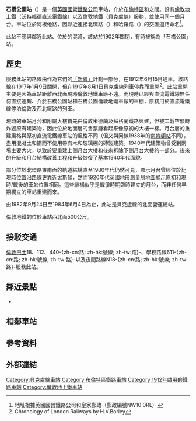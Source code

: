 {{Infobox London station
| name          = 石橋公園<br />{{lang|en|Stonebridge Park}}
| image_name    = Stonebridge Park station, London Transport - geograph.org.uk - 879904.jpg
| manager       = [[倫敦地鐵|倫敦地鐵]]<ref name="silverlink">{{cite web 
<!-- url was url=http://www.tfl.gov.uk/corporate/media/newscentre/archive/3736.aspx -->
<!-- then moved to year/month -->
| url=http://www.tfl.gov.uk/info-for/media/press-releases/2006/december/safety-boost-as-london-underground-to-take-control-of-11-silverlink-stations
| archiveurl=https://web.archive.org/web/20141213023532/http://www.tfl.gov.uk/info-for/media/press-releases/2006/december/safety-boost-as-london-underground-to-take-control-of-11-silverlink-stations
| archivedate=2014-12-13
| title=Safety boost as London Underground to take control of 11 Silverlink stations | publisher=[[Transport_for_London|Transport for London]]| date=2006-12-05| accessdate=2015-02-19}}</ref>
| owner         = [[英國國營鐵路公司|英國國營鐵路公司]]
| fare_zone     = 3
| locale        = {{link-en|托京頓|Tokyngton}}/{{link-en|石橋 (倫敦)|Stonebridge, London|石橋}}
| symbol        = underground
| symbol2       = overground
| borough       = [[布倫特區|布倫特區]]
| events1       = 啟用
| years1        = 1912年
| platforms     = 2
| railcode      = SBP
<!--
| tubeexits06   = 2.078
| tubeexits07   = {{increase}} 2.084
| tubeexits08   = {{increase}} 2.130 -->
| tubeexits09   = {{increase}} 2.396
| tubeexits10   = {{decrease}} 2.37
| tubeexits11   = {{increase}} 2.59
| tubeexits12   = {{decrease}} 2.48
| tubeexits13   = {{increase}} 2.54
<!--
| railexits0405 = 0.429
| railexits0506 = 0.474
| railexits0607 = {{decrease}} 0.370
| railexits0708 = {{increase}} 0.484
| railexits0809 = {{decrease}} 0.391
| railexits0910 = {{increase}} 0.483
| railexits1011 = {{increase}} 0.734 -->
| railexits1112 = {{increase}} 0.901
| railexits1213 = {{increase}} 0.973
| railexits1314 = {{increase}} 1.099
| railexits1415 = {{increase}} 1.130
| railexits1516 = {{decrease}} 0.832
| latitude      = 51.5441
| longitude     = -0.2754
| dft_category  = D
}}

'''石橋公園站'''（{{lang-en|Stonebridge Park station}}）是一個[[英國國營鐵路公司|英國國營鐵路公司]]車站，介於[[布倫特區|布倫特區]]{{link-en|托京頓|Tokyngton}}和{{link-en|石橋 (倫敦)|Stonebridge, London|石橋}}之間。設有[[倫敦地上鐵|倫敦地上鐵]]（[[沃特福德直流電鐵線|沃特福德直流電鐵線]]）以及[[倫敦地鐵|倫敦地鐵]]（[[貝克盧線|貝克盧線]]）服務，並使用同一個月台。車站位於阿根他路，因鄰近連接北環路（{{link-en|北環路 (倫敦)|North Circular Road|A406}}）和哈羅路（{{link-en|A404道路|A404 road|A404}}）的交匯道路命名<ref>地址根據英國國營鐵路公司和皇家郵政（郵政編號NW10 0RL）</ref>。

此站不應與鄰近此站、位於{{link-en|多丁丘線|Dudding Hill Line}}的{{link-en|哈利斯登站 (米德蘭)|Harlesden (Midland) railway station}}混淆，該站於1902年關閉，有時被稱為「石橋公園」站。

== 歷史 ==
服務此站的路線由{{link-en|倫敦及西北鐵路|London and North Western Railway}}作為它們的[[沃特福德直流電鐵線|「新線」]]計劃一部分，在1912年6月15日通車。該路線在1917年1月9日關閉，但在1917年8月1日貝克盧線列車停靠而重開<ref>Chronology of London Railways by H.V.Borley</ref>。此站重開主要是因為車站距離西北面現時倫敦地鐵車廠不遠。而現時已經與直流電鐵線無任何直接連繫、介於石橋公園站和石橋公園倫敦地鐵車廠的車棚，原初用於直流電鐵線停泊倫敦及西北鐵路的列車。

現時的車站月台和附屬大樓首先由倫敦米德蘭及蘇格蘭鐵路興建，但被二戰空襲時炸毀原有建築物，因此位於地面層的售票廳看起來像原初的大樓一樣。月台層的重建風格與原初直流電鐵線車站的風格不同（但又與冋線1938年的[[南肯頓站|南肯頓站]]不同），盡用混凝土和鋼而不使用帶有木和玻璃棚的磚製建築。1940年代建築物曾受到兩場主要大火，以致於要重建上側月台大樓和後來拆除下側月台大樓的一部分。後來的升級和月台結構改善工程和升級恢復了基本1940年代面貌。

部分位於北環路東南面的軌道結構直至1980年代仍然可見，顯示月台曾經位於比現時位置沿路線更靠近尤斯頓，然而1920年代[[英國地形測量局|英國地形測量局]]地圖顯示原初和現時/戰後的車站位置相同。這些結構似乎是戰爭時期臨時建立的月台，而非任何早期獨立的車站重建而來。

由1982年9月24日至1984年6月4日為止，此站是貝克盧線的北面營運總站。

倫敦地鐵的{{link-en|石橋公園車廠|Stonebridge Park Depot}}位於車站西北面500公尺。

== 接駁交通 ==
[[倫敦巴士|倫敦巴士]]18、112、440-{zh-cn:路; zh-hk:號線; zh-tw:路}-、學校路線611-{zh-cn:路; zh-hk:號線; zh-tw:路}-以及夜間路線N18-{zh-cn:路; zh-hk:號線; zh-tw:路}-服務此站。

== 鄰近景點 ==
*{{link-en|倫敦王牌咖啡店|Ace Cafe London}}

== 相鄰車站 ==
{{start rail box|[[File:Underground.svg|20px]] [[倫敦地鐵|倫敦地鐵]]}}
{{s-inop|[[溫布利中央站|溫布利中央站]]|往 [[哈羅及威爾德斯通站|哈羅及威爾德斯通]]}}
{{s-line|[[貝克盧線|貝克盧線]]||#{{LUL color|Bakerloo}}}}
{{s-inop|[[哈利斯登站|哈利斯登站]]|往 [[象堡站_(倫敦地鐵)|象堡]]}}

{{new system|[[File:Overground_roundel.svg|20px]] [[倫敦地上鐵|倫敦地上鐵]]}}
{{s-inop|[[溫布利中央站|溫布利中央站]]|往 [[沃特福德交匯站|沃特福德交匯]]}}
{{s-line|[[沃特福德直流電鐵線|沃特福德直流電鐵線]]||#{{LUL color|East London}}}}
{{s-inop|[[哈利斯登站|哈利斯登站]]|往 [[尤斯頓站|尤斯頓]]}}
{{end box}}

== 參考資料 ==
{{Reflist}}

== 外部連結 ==
{{commons category|Stonebridge Park station}}
{{Stn art lnk|SBP}}
{{倫敦地鐵貝克盧線}}
{{沃特福德直流電鐵線}}
{{DEFAULTSORT:Stonebridge Park}}
[[Category:貝克盧線車站|Category:貝克盧線車站]]
[[Category:布倫特區鐵路車站|Category:布倫特區鐵路車站]]
[[Category:1912年啟用的鐵路車站|Category:1912年啟用的鐵路車站]]
[[Category:倫敦地上鐵車站|Category:倫敦地上鐵車站]]